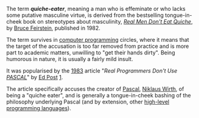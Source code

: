 The term '''''quiche-eater''''', meaning a man who is effeminate or who lacks some putative masculine virtue, is derived from the bestselling tongue-in-cheek book on stereotypes about masculinity, ''[[Real Men Don't Eat Quiche]]'', by [[Bruce Feirstein]], published in 1982.

The term survives in [[computer programming]] circles, where it means that the target of the accusation is too far removed from practice and is more part to academic matters, unwilling to "get their hands dirty". Being humorous in nature, it is usually a fairly mild insult.

It was popularised by the [[1983]] article "''Real Programmers Don't Use [[Pascal programming language|PASCAL]]''" by [[Ed Post]] [http://www.cse.buffalo.edu/~kensmith/rpgm.txt].

The article specifically accuses the creator of [[Pascal programming language|Pascal]], [[Niklaus Wirth]], of being a "quiche eater", and is generally a tongue-in-cheek bashing of the philosophy underlying Pascal (and by extension, other [[high-level programming language]]s).

{{compu-lang-stub}}